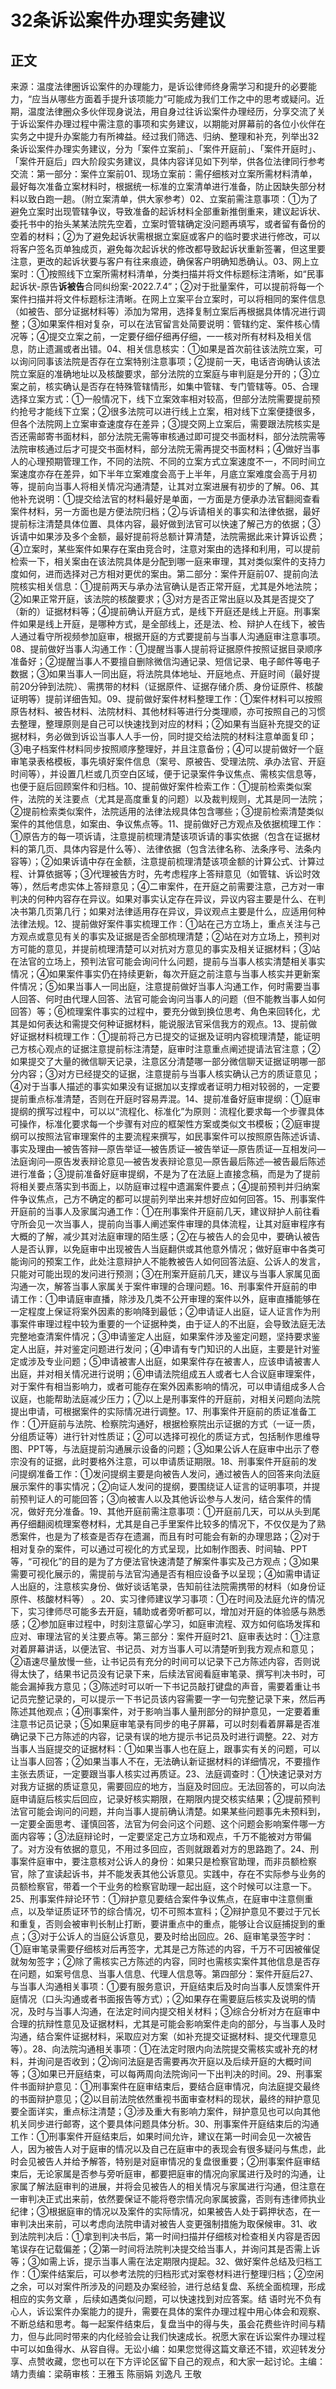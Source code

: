 # 32条诉讼案件办理实务建议
## 正文
来源：温度法律圈诉讼案件的办理能力，是诉讼律师终身需学习和提升的必要能力，“应当从哪些方面着手提升该项能力”可能成为我们工作之中的思考或疑问。近期，温度法律圈众多伙伴现身说法，用自身过往诉讼案件办理经历，分享交流了关于诉讼案件办理过程中需注意的事项和实务建议，以期能对屏幕前的各位小伙伴在实务之中提升办案能力有所裨益。经过我们筛选、归纳、整理和补充，列举出32条诉讼案件办理实务建议，分为「案件立案前」、「案件开庭前」、「案件开庭时」、「案件开庭后」四大阶段实务建议，具体内容详见如下列举，供各位法律同行参考交流：第一部分：案件立案前01、现场立案前：需仔细核对立案所需材料清单，最好每次准备立案材料时，根据统一标准的立案清单进行准备，防止因缺失部分材料以致白跑一趟。（附立案清单，供大家参考）02、立案前需注意事项：①为了避免立案时出现管辖争议，导致准备的起诉材料全部重新推倒重来，建议起诉状、委托书中的抬头某某法院先空着，立案时管辖确定没问题再填写，或者留有备份的空着的材料；②为了避免起诉状需根据立案庭或客户的临时要求进行修改，可以将客户签名页单独成页，避免每次起诉状的修改都导致起诉状重新签署，但这里要注意，更改的起诉状要与客户有往来痕迹，确保客户明确知悉确认。03、网上立案时：①按照线下立案所需材料清单，分类扫描并将文件标题标注清晰，如“民事起诉状-原告**诉被告**合同纠纷案-2022.7.4”；②对于批量案件，可以提前将每一个案件扫描并将文件标题标注清晰。在网上立案平台立案时，可以将相同的案件信息（如被告、部分证据材料等）添加为常用，选择复制立案后再根据具体情况进行调整；③如果案件相对复杂，可以在法官留言处简要说明：管辖约定、案件核心情况等；④提交立案之前，一定要仔细仔细再仔细，一一核对所有材料及相关信息，防止遗漏或者出错。04、相关信息核实：①如果是首次前往该法院立案，可以询问同事该法院是否存在立案特别注意事项；②提前一天，电话咨询确认该法院立案庭的准确地址以及核酸要求，部分法院的立案庭与审判庭是分开的；③立案之前，核实确认是否存在特殊管辖情形，如集中管辖、专门管辖等。05、合理选择立案方式：①一般情况下，线下立案效率相对较高，但部分法院需要提前预约抢号才能线下立案；②很多法院可以进行线上立案，相对线下立案便捷很多，但各个法院网上立案审查速度存在差异；③提交网上立案后，需要跟法院核实是否还需邮寄书面材料，部分法院无需等审核通过即可提交书面材料，部分法院需等法院审核通过后才可提交书面材料，部分法院无需再提交书面材料；④做好当事人的心理预期管理工作，不同的法院、不同的立案方式立案速度不一，不同时间立案速度亦存在差异，如下半年立案难度会高于上半年，月底立案难度会高于月初等，提前向当事人将相关情况沟通清楚，让其对立案进展有初步的了解。06、其他补充说明：①提交给法官的材料最好是单面，一方面是方便承办法官翻阅查看案件材料，另一方面也是方便法院归档；②与诉请相关的事实和法律依据，最好提前标注清楚具体位置、具体内容，最好做到法官可以快速了解己方的依据；③诉请中如果涉及多个金额，最好提前将总额计算清楚，法院需据此来计算诉讼费；④立案时，某些案件如果存在案由竞合时，注意对案由的选择和利用，可以提前检索一下，相关案由在该法院具体是分配到哪一庭来审理，其对类似案件的支持力度如何，进而选择对己方相对更优的案由。第二部分：案件开庭前07、提前向法院核实相关信息：①提前两天与承办法官确认是否正常开庭，尤其是外地法院；②如果正常开庭，该法院的核酸要求；③对方是否正常出庭以及其是否提交了（新的）证据材料等；④提前确认开庭方式，是线下开庭还是线上开庭。刑事案件如果是线上开庭，是哪种方式，是全部线上，还是法、检、辩护人在线下，被告人通过看守所视频参加庭审，根据开庭的方式要提前与当事人沟通庭审注意事项。08、提前做好当事人沟通工作：①提醒当事人提前将证据原件按照证据目录顺序准备好；②提醒当事人不要擅自删除微信沟通记录、短信记录、电子邮件等电子数据；③如果当事人一同出庭，将法院具体地址、开庭地点、开庭时间（最好提前20分钟到法院）、需携带的材料（证据原件、证据存储介质、身份证原件、核酸证明等）提前详细告知。09、提前做好案件材料整理工作：①案件材料可以按照原告材料、被告材料、法院材料、其他材料等进行分类理顺，亦可按照自己的习惯去整理，整理原则是自己可以快速找到对应的材料；②如果有当庭补充提交的证据材料，务必做到诉讼当事人人手一份，同时提交给法院的材料注意单面复印；③电子档案件材料同步按照顺序整理好，并且注意备份；④可以提前做好一个庭审笔录表格模板，事先填好案件信息（案号、原被告、受理法院、承办法官、开庭时间等），并设置几栏或几页空白区域，便于记录案件争议焦点、需核实信息等，也便于庭后回顾案件和归档。10、提前做好案件检索工作：①提前检索类似案件，法院的关注要点（尤其是高度重复的问题）以及裁判规则，尤其是同一法院；②提前检索类似案件，法院适用的法律法规具体包含哪些；③提前检索清楚类似案件的其他信息，如案由、争议焦点等。11、提前做好己方观点及依据梳理工作：①原告方的每一项诉请，注意提前梳理清楚该项诉请的事实依据（包含在证据材料的第几页、具体内容是什么等）、法律依据（包含法律名称、法条序号、法条内容等）；②如果诉请中存在金额，注意提前梳理清楚该项金额的计算公式、计算过程、计算依据等；③代理被告方时，先考虑程序上答辩意见（如管辖、诉讼时效等），然后考虑实体上答辩意见；④二审案件，在开庭之前需要注意，己方对一审判决的何种内容存在异议。如果对事实认定存在异议，异议内容主要是什么、在判决书第几页第几行；如果对法律适用存在异议，异议观点主要是什么，应适用何种法律法规。12、提前做好案件事实梳理工作：①站在己方立场上，重点关注与己方观点或意见有关的事实及证据是否全部梳理清楚；②站在对方立场上，预判对方可能的意见，并提前梳理清楚可以对抗对方意见的事实及相关证据材料；③站在法官的立场上，预判法官可能会询问什么问题，提前与当事人核实清楚相关事实情况；④如果案件事实仍在持续更新，每次开庭之前注意与当事人核实并更新案件情况；⑤如果当事人一同出庭，注意提前做好当事人沟通工作，何时需要当事人回答、何时由代理人回答、法官可能会询问当事人的问题（但不能教当事人如何回答）等；⑥梳理案件事实的过程中，要充分做到换位思考、角色来回转化，尤其是如何表达和需提交何种证据材料，能说服法官采信我方的观点。13、提前做好证据材料梳理工作：①提前将己方已提交的证据及证明内容梳理清楚，能证明己方核心观点的证据注意提前标注清楚，庭审时注意重点阐述提请法官注意；②如果提交了大量的微信聊天记录，注意区分清楚哪一部分微信聊天证据证明哪一部分内容；③对方已经提交的证据，注意提前与当事人核实确认己方的质证意见；④对于当事人描述的事实如果没有证据加以支撑或者证明力相对较弱的，一定要提前重点标准清楚，否则在开庭时容易弄混。14、提前准备好庭审提纲：①庭审提纲的撰写过程中，可以以“流程化、标准化”为原则：流程化要求每一个步骤具体可操作，标准化要求每一个步骤有对应的框架性方案或类似文书模板；②庭审提纲可以按照法官审理案件的主要流程来撰写，如民事案件可以按照原告陈述诉请、事实及理由—被告答辩—原告举证—被告质证—被告举证—原告质证—互相发问—法庭询问—原告发表辩论意见—被告发表辩论意见—原告最后陈述—被告最后陈述进行准备；③提前准备好庭审提纲，不是为了在法庭上直接念稿，而是为了提前将相关要点落实到书面上，以防庭审过程中遗漏案件要点；④提前预判并归纳案件争议焦点，己方不确定的都可以提前列举出来并想好应如何回答。15、刑事案件开庭前的当事人及家属沟通工作：①在刑事案件开庭前几天，建议辩护人前往看守所会见一次当事人，提前向当事人阐述案件审理的具体流程，让其对庭审程序有大概的了解，减少其对法庭审理的陌生感；②在与被告人的会见中，要确认被告人是否认罪，以免庭审中出现被告人当庭翻供或其他意外情况；做好庭审中各类可能询问的预案工作，此处注意辩护人不能教被告人如何回答法庭、公诉人的发言，只能对可能出现的发问进行预测；③在刑案开庭前几天，建议与当事人家属见面沟通一次，解答当事人家属关于案件审理的合理问题。16、刑事案件开庭前的申请工作：①申请庭审直播，除涉及几类不公开审理的案件以外，庭审直播能够在一定程度上保证将案外因素的影响降到最低；②申请证人出庭，证人证言作为刑事案件审理过程中较为重要的一个证据种类，由于证人的不出庭，会导致法庭无法完整地查清案件情况；③申请鉴定人出庭，如果案件涉及鉴定问题，坚持要求鉴定人出庭，并对鉴定问题进行发问；④申请有专门知识的人出庭，主要是针对鉴定或涉及专业问题；⑤申请被害人出庭，如果案件存在被害人，应该申请被害人出庭，并对相关情况进行说明；⑥申请法院组成五人或者七人合议庭审理案件，对于案件有相当影响力，或者可能存在案外因素影响的情况，可以申请组成多人合议庭，也能帮助法庭减少压力；⑦以上是刑事案件的开庭前，对相关问题向法院提出申请，可根据案件的实际情况进行调整。17、刑事案件开庭前的质证准备工作：①开庭前与法院、检察院沟通好，根据检察院出示证据的方式（一证一质，分组质证等）进行针对性质证；②可以选择可视化的质证方式，包括制作思维导图、PPT等，与法庭提前沟通展示设备的问题；③如果公诉人在庭审中出示了卷宗没有的证据，此时要格外注意，可以申请质证期限。18、刑事案件开庭前的发问提纲准备工作：①发问提纲主要是向被告人发问，通过被告人的回答来向法庭展示案件的事实情况；②向证人发问的提纲，要围绕证人证言的证明事项，并提前预判证人的可能回答；③向被害人以及其他诉讼参与人发问，结合案件的情况，做好充分准备。19、其他开庭前需注意事项：①开庭前几天，可以从头到尾再仔细翻阅梳理案卷材料，尤其是自己手里案件比较多的情况下，不仅仅是为了熟悉案件，也是为了核查是否存在遗漏，而且有时可能会有新的办理思路；②对于相对复杂的案件，可以通过可视化的方式呈现，比如制作图表、时间轴、PPT等，“可视化”的目的是为了方便法官快速清楚了解案件事实及己方观点；③如果需要可视化展示的，需提前与法官沟通是否有相应设备予以呈现；④如需申请证人出庭的，注意核实身份、做好谈话笔录，告知前往法院需携带的材料（如身份证原件、核酸材料等） 。20、实习律师建议学习事项：①在时间及法庭允许的情况下，实习律师尽可能多去开庭，辅助或者旁听都可以，增加对开庭的体验感与熟悉感；②参加庭审过程中，时刻注意留心学习，如庭审流程、双方如何临场发挥和应对、审理法官的关注要点等。第三部分：案件开庭时21、庭审表达时：①注意对着屏幕讲话，以便法官、书记员、对方当事人可以清楚听到我方观点和意见；②语速尽量放慢一些，让书记员有充分的时间可以记录下己方陈述内容，否则说得太快了，结果书记员没有记录下来，后续法官阅看庭审笔录、撰写判决书时，可能会漏掉我方意见；③陈述时可以听一下书记员敲打键盘的声音，需要着重让书记员完整记录的，可以提示一下书记员该内容需要一字一句完整记录下来，然后再陈述其他观点；④刑事案件，对于影响当事人量刑部分的辩护意见，一定要着重注意书记员记录；⑤如果庭审笔录有同步的电子屏幕，可以时刻看着屏幕是否准确记录下己方陈述的内容，记录有误的地方提示书记员及时进行调整。22、对方当事人当庭提交的证据材料：①如果当事人也在庭上，跟事实有关的问题，可以让当事人回答；②如果当事人不在，无法确认新证据材料的详细情况，不要擅作主张去质证，一定要跟当事人核实过再质证。23、法庭调查时：①快速记录对方对我方证据的质证意见，需要回应的地方，当庭及时回应。无法回答的，可以向法庭申请庭后核实后回应，记录好核实期限，在期限内提交核实结果；②提前预判法官可能会询问的问题，并向当事人提前确认清楚。如果某些问题事先未预料到，一定要全面思考、谨慎回答，法官为何会问这个问题、这个问题会影响案件哪一方面内容等；③法庭辩论时，一定要坚定己方立场和观点，千万不能被对方带偏了。对方没有依据的意见，不用过多回应，否则就跟着对方的思路跑了。24、刑事案件庭审中，要注意核对公诉人的身份：如果只是检察官助理，而非员额检察官，除了宣读起诉书，并不能发表其他公诉意见。实践中，存在不实际参与业务的员额检察官，带着一个干业务的检察官助理一起出庭，这个时候可以注意一下。25、刑事案件辩论环节：①辩护意见要结合案件争议焦点，在庭审中注意侧重点，以及举证质证环节的综合情况，切不可照本宣科；②辩护意见不要过于冗长和重复，否则会被审判长制止打断，要讲重点中的重点，能够让合议庭捕捉到的重点；③对于公诉人的当庭公诉意见，要及时给出回应。26、庭审笔录签字时：①庭审笔录需要仔细核对后再签字，尤其是己方陈述的内容，千万不可因被催促就匆匆签字；②除了需核实己方陈述的内容，同时也需核实案件其他信息是否存在问题，如案号信息、当事人信息、代理人信息等。第四部分：案件开庭后27、与当事人沟通相关事项：①要有服务意识，开庭结束后及时向当事人反馈案件开庭情况（口头沟通或者书面报告等方式）；②如果存在需要庭后核实及说明的情况，及时与当事人沟通，在法定时间内提交相关材料；③综合分析对方在庭审中合理的抗辩性意见及证据材料，尤其是可能会影响案件走向的部分，与当事人及时沟通，结合案件证据材料，采取应对方案（如补充提交证据材料、提交代理意见等）。28、向法院沟通相关事项：①在法定时限内向法院提交需核实或补充的材料，并询问是否收到；②询问法庭是否需要再次开庭以及后续开庭的大概时间等；③如果已开庭结束，可以每两周向法院询问一下出判决的时间。29、刑事案件书面辩护意见：①刑事案件在庭审结束后，要结合庭审情况，向法庭提交最终的书面辩护意见；②以目前法院依然重视书面审查材料的现状，最终的辩护意见要全面详实，重点标注清楚；③涉及重大有影响力案件，辩护意见也可以向其他机关同步进行邮寄，这个要具体问题具体分析。30、刑事案件开庭结束后的沟通工作：①刑事案件开庭结束后，如果时间允许，建议在第一时间会见一次被告人，因为被告人对于庭审的情况以及自己在庭审中的表现会有很多疑问与焦虑，此时会见被告人并给予解答，特别是对庭审情况的复盘很重要；②刑事案件庭审结束后，无论家属是否参与旁听庭审，都要把庭审的情况向家属进行及时的沟通，让家属了解法庭审判的进展，并将会见被告人的相关情况与家属进行沟通，但注意在一审判决正式出来前，依然要保证不能将卷宗情况向家属披露，否则有违律师执业纪律；③根据庭审的情况以及案件的实际情况，如果被告人处于羁押状态，在一审判决出来前，可以考虑向法院申请对被告人变更强制措施为取保候审。31、收到法院判决后：①拿到判决书后，第一时间扫描并仔细核对检查相关内容是否因笔误存在记载偏差；②第一时间将法院判决提交给当事人，并询问其是否需上诉等；③如需上诉，提示当事人需在法定期限内提起。32、做好案件总结及归档工作：①案件结案后，可以参考法院的归档形式对案卷材料进行整理归档；②空闲之余，可以对案件所涉及的问题及办案经验，进行总结复盘、系统全面梳理，形成相应的实务文章 ，后续如遇类似问题，可以快速找到对应答案。结 语时光不负有心人，诉讼案件办案能力的提升，需要在具体的案件办理过程中用心体会和观察、不断总结和思考。每一起案件结束后，复盘当中的得与失，虽会花费些许时间与精力，但与此同时带来的内化经验会让我们快速成长。祝愿大家在诉讼案件办理过程中可以如鱼得水、从容自得。无讼小编：如果您觉得这篇文章还不错，欢迎转发分享、点赞收藏，您也可以在下方评论区留下自己的观点，和大家一起讨论。主编：靖力责编：梁萌审核：王雅玉 陈丽娟 刘逸凡 王敬